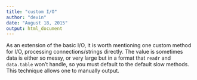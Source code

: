 ```yaml
---
title: "custom I/O"
author: "devin"
date: "August 18, 2015"
output: html_document
---
```


As an extension of the basic I/O, it is worth mentioning one custom method for I/O,
processing connections/strings directly. The value is sometimes data is either so messy, or very large but in a format that `readr` and `data.table` won't handle, so you must default to the default slow methods. This technique allows one to manually
output.

